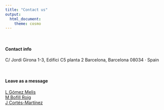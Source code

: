---
title: "Contact us"
output:
  html_document:
    theme: cosmo
---

```{=html}
<style type="text/css">
h1.title {
  font-size: 36px;
  font-weight: 500;
  color: DarkRed;
  text-align: center;
}
</style>
```

<br>



#### Contact info

C/ Jordi Girona 1-3, Edifici C5 planta 2
Barcelona, Barcelona 08034 · Spain


<br>

#### Leave as a message

[L Gómez Melis](mailto:lupe.gomez@upc.edu)\
[M Bofill Roig](mailto:marta.bofill.roig@upc.edu)\
[J Cortés-Martínez](mailto:jordi.cortes-martinez@upc.edu)



